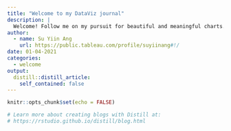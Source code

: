```yaml
---
title: "Welcome to my DataViz journal"
description: |
  Welcome! Follow me on my pursuit for beautiful and meaningful charts.
author:
  - name: Su Yiin Ang
    url: https://public.tableau.com/profile/suyiinang#!/
date: 01-04-2021
categories:
  - welcome
output:
  distill::distill_article:
    self_contained: false
---
```


```r
knitr::opts_chunk$set(echo = FALSE)

# Learn more about creating blogs with Distill at:
# https://rstudio.github.io/distill/blog.html

```



